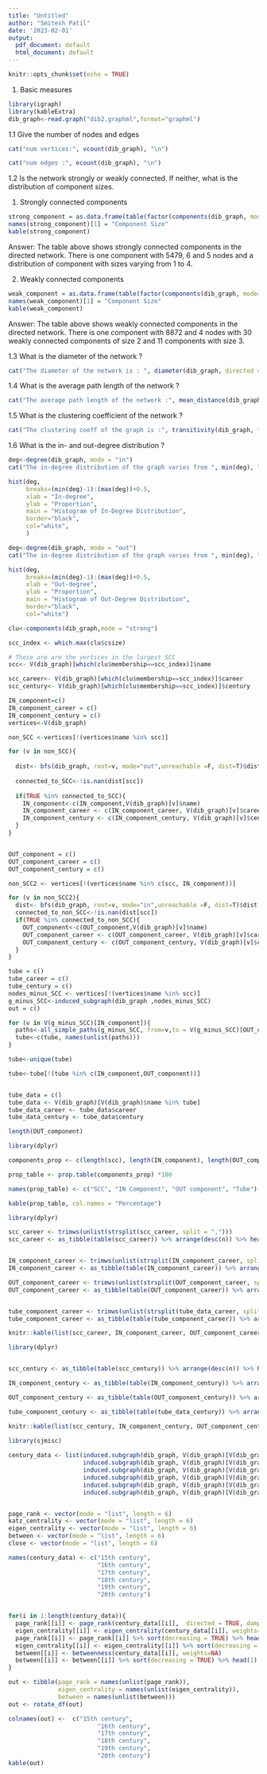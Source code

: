 ```yaml
---
title: "Untitled"
author: "Smitesh Patil"
date: '2023-02-01'
output:
  pdf_document: default
  html_document: default
---
```


```r
knitr::opts_chunk$set(echo = TRUE)
```

1. Basic measures

```r
library(igraph)
library(kableExtra)
dib_graph<-read.graph("dib2.graphml",format="graphml")
```

1.1 Give the number of nodes and edges

```r
cat("num vertices:", vcount(dib_graph), "\n")

cat("num edges :", ecount(dib_graph), "\n")
```
1.2 Is the network strongly or weakly connected. If neither, what is the distribution of
component sizes.

1. Strongly connected components
```r
strong_component = as.data.frame(table(factor(components(dib_graph, mode="strong")$csize)))
names(strong_component)[1] = "Component Size"
kable(strong_component)
```
Answer: The table above shows strongly connected components in the directed network. There is one component with 5479, 6 and 5 nodes and a distribution of component with sizes varying from 1 to 4.

2. Weakly connected components

```r
weak_component = as.data.frame(table(factor(components(dib_graph, mode="weak")$csize)))
names(weak_component)[1] = "Component Size"
kable(weak_component)
```
Answer: The table above shows weakly connected components in the directed network. There is one component with 8872 and 4 nodes with 30 weakly connected components of size 2 and 11 components with size 3.

1.3 What is the diameter of the network ?

```r
cat("The diameter of the network is : ", diameter(dib_graph, directed = T, unconnected = TRUE, weights=NA), "\n")
```
1.4 What is the average path length of the network ?

```r
cat("The average path length of the network :", mean_distance(dib_graph, directed = T), "\n")
```
1.5 What is the clustering coefficient of the network ?

```r
cat("The clustering coeff of the graph is :", transitivity(dib_graph, type="localaverage"), "\n")
```
1.6 What is the in- and out-degree distribution ?

```r
deg<-degree(dib_graph, mode = "in")
cat("The in-degree distribution of the graph varies from ", min(deg), "to ", max(deg))
```

```r
hist(deg, 
     breaks=(min(deg)-1):(max(deg))+0.5,
     xlab = "In-degree", 
     ylab = "Proportion", 
     main = "Histogram of In-Degree Distribution",
     border="black", 
     col="white", 
     )
```

```r
deg<-degree(dib_graph, mode = "out")
cat("The in-degree distribution of the graph varies from ", min(deg), "to ", max(deg))
```

```r

hist(deg, 
     breaks=(min(deg)-1):(max(deg))+0.5,
     xlab = "Out-degree", 
     ylab = "Proportion", 
     main = "Histogram of Out-Degree Distribution",
     border="black", 
     col="white")
```


```r
clu<-components(dib_graph,mode = "strong")

scc_index <- which.max(clu$csize)

# These are are the vertices in the largest SCC
scc<- V(dib_graph)[which(clu$membership==scc_index)]$name

scc_career<- V(dib_graph)[which(clu$membership==scc_index)]$career
scc_century<- V(dib_graph)[which(clu$membership==scc_index)]$century

IN_component=c()
IN_component_career = c()
IN_component_century = c()
vertices<-V(dib_graph)

non_SCC <-vertices[!(vertices$name %in% scc)]

for (v in non_SCC){
  
  dist<- bfs(dib_graph, root=v, mode="out",unreachable =F, dist=T)$dist
  
  connected_to_SCC<-!is.nan(dist[scc])
  
  if(TRUE %in% connected_to_SCC){
    IN_component<-c(IN_component,V(dib_graph)[v]$name)
    IN_component_career <- c(IN_component_career, V(dib_graph)[v]$career)
    IN_component_century <- c(IN_component_century, V(dib_graph)[v]$century)
  }
}


OUT_component = c()
OUT_component_career = c()
OUT_component_century = c()

non_SCC2 <- vertices[!(vertices$name %in% c(scc, IN_component))]

for (v in non_SCC2){
  dist<- bfs(dib_graph, root=v, mode="in",unreachable =F, dist=T)$dist
  connected_to_non_SCC<-!is.nan(dist[scc])
  if(TRUE %in% connected_to_non_SCC){
    OUT_component<-c(OUT_component,V(dib_graph)[v]$name)
    OUT_component_career <- c(OUT_component_career, V(dib_graph)[v]$career)
    OUT_component_century <- c(OUT_component_century, V(dib_graph)[v]$century)
  }
}

tube = c()
tube_career = c()
tube_century = c()
nodes_minus_SCC <- vertices[!(vertices$name %in% scc)]
g_minus_SCC<-induced_subgraph(dib_graph ,nodes_minus_SCC)
out = c()

for (v in V(g_minus_SCC)[IN_component]){
  paths<-all_simple_paths(g_minus_SCC, from=v,to = V(g_minus_SCC)[OUT_component], mode = "out", cutoff = -1)
  tube<-c(tube, names(unlist(paths)))
}

tube<-unique(tube)

tube<-tube[!(tube %in% c(IN_component,OUT_component))]


tube_data = c()
tube_data <- V(dib_graph)[V(dib_graph)$name %in% tube]
tube_data_career <- tube_data$career
tube_data_century <- tube_data$century

length(OUT_component)
```

```r

library(dplyr)

components_prop <- c(length(scc), length(IN_component), length(OUT_component), length(tube))

prop_table <- prop.table(components_prop) *100

names(prop_table) <- c("SCC", "IN Component", "OUT component", "Tube")

kable(prop_table, col.names = "Percentage")
```

```r
library(dplyr)

scc_career <- trimws(unlist(strsplit(scc_career, split = ",")))
scc_career <- as_tibble(table(scc_career)) %>% arrange(desc(n)) %>% head()


IN_component_career <- trimws(unlist(strsplit(IN_component_career, split = ",")))
IN_component_career <- as_tibble(table(IN_component_career)) %>% arrange(desc(n)) %>% head()

OUT_component_career <- trimws(unlist(strsplit(OUT_component_career, split = ",")))
OUT_component_career <- as_tibble(table(OUT_component_career)) %>% arrange(desc(n)) %>% head()


tube_component_career <- trimws(unlist(strsplit(tube_data_career, split = ",")))
tube_component_career <- as_tibble(table(tube_component_career)) %>% arrange(desc(n)) %>% head()

knitr::kable(list(scc_career, IN_component_career, OUT_component_career,tube_component_career))
```

```r

library(dplyr)


scc_century <- as_tibble(table(scc_century)) %>% arrange(desc(n)) %>% head()

IN_component_century <- as_tibble(table(IN_component_century)) %>% arrange(desc(n)) %>% head()

OUT_component_century <- as_tibble(table(OUT_component_century)) %>% arrange(desc(n)) %>% head()

tube_component_century <- as_tibble(table(tube_data_century)) %>% arrange(desc(n)) %>% head()

knitr::kable(list(scc_century, IN_component_century, OUT_component_century,tube_component_century))
```
```r

library(sjmisc)
  
century_data <- list(induced.subgraph(dib_graph, V(dib_graph)[V(dib_graph)$century == 15]),
                     induced.subgraph(dib_graph, V(dib_graph)[V(dib_graph)$century == 16]),
                     induced.subgraph(dib_graph, V(dib_graph)[V(dib_graph)$century == 17]),
                     induced.subgraph(dib_graph, V(dib_graph)[V(dib_graph)$century == 18]),
                     induced.subgraph(dib_graph, V(dib_graph)[V(dib_graph)$century == 19]),
                     induced.subgraph(dib_graph, V(dib_graph)[V(dib_graph)$century == 20]))


page_rank <- vector(mode = "list", length = 6)
katz_centrality <- vector(mode = "list", length = 6)
eigen_centrality <- vector(mode = "list", length = 6)
between <- vector(mode = "list", length = 6)
close <- vector(mode = "list", length = 6) 

names(century_data) <- c("15th century", 
                         "16th century",
                         "17th century",
                         "18th century",
                         "19th century",
                         "20th century")


for(i in 1:length(century_data)){
  page_rank[[i]] <- page_rank(century_data[[i]],  directed = TRUE, damping = 0.85)$vector
  eigen_centrality[[i]] <- eigen_centrality(century_data[[i]], weights=NA)$vector
  page_rank[[i]] <- page_rank[[i]] %>% sort(decreasing = TRUE) %>% head(1)
  eigen_centrality[[i]] <- eigen_centrality[[i]] %>% sort(decreasing = TRUE) %>% head(1)
  between[[i]] <- betweenness(century_data[[i]], weights=NA)
  between[[i]] <- between[[i]] %>% sort(decreasing = TRUE) %>% head(1)
}

out <- tibble(page_rank = names(unlist(page_rank)), 
              eigen_centrality = names(unlist(eigen_centrality)), 
              between = names(unlist(between)))
out <- rotate_df(out)

colnames(out) <-  c("15th century", 
                         "16th century",
                         "17th century",
                         "18th century",
                         "19th century",
                         "20th century")
kable(out)
              
```
